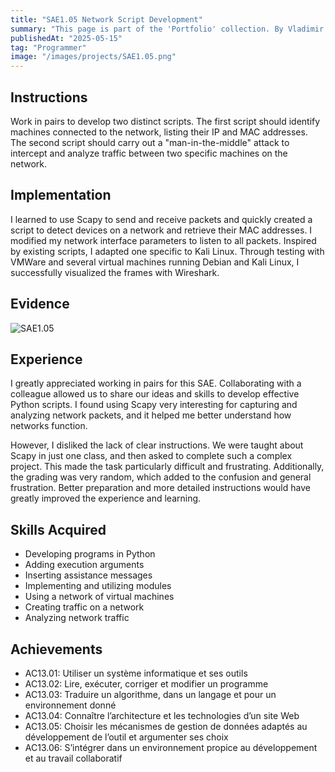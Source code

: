 ```yaml
---
title: "SAE1.05 Network Script Development"
summary: "This page is part of the 'Portfolio' collection. By Vladimir Nechaev."
publishedAt: "2025-05-15"
tag: "Programmer"
image: "/images/projects/SAE1.05.png"
---
```


## Instructions

Work in pairs to develop two distinct scripts. The first script should identify machines connected to the network, listing their IP and MAC addresses. The second script should carry out a "man-in-the-middle" attack to intercept and analyze traffic between two specific machines on the network.

## Implementation

I learned to use Scapy to send and receive packets and quickly created a script to detect devices on a network and retrieve their MAC addresses. I modified my network interface parameters to listen to all packets. Inspired by existing scripts, I adapted one specific to Kali Linux. Through testing with VMWare and several virtual machines running Debian and Kali Linux, I successfully visualized the frames with Wireshark.

## Evidence

![SAE1.05](/images/projects/SAE1.05.png)

## Experience

I greatly appreciated working in pairs for this SAE. Collaborating with a colleague allowed us to share our ideas and skills to develop effective Python scripts. I found using Scapy very interesting for capturing and analyzing network packets, and it helped me better understand how networks function.

However, I disliked the lack of clear instructions. We were taught about Scapy in just one class, and then asked to complete such a complex project. This made the task particularly difficult and frustrating. Additionally, the grading was very random, which added to the confusion and general frustration. Better preparation and more detailed instructions would have greatly improved the experience and learning.

## Skills Acquired

- Developing programs in Python
- Adding execution arguments
- Inserting assistance messages
- Implementing and utilizing modules
- Using a network of virtual machines
- Creating traffic on a network
- Analyzing network traffic

## Achievements

- AC13.01: Utiliser un système informatique et ses outils
- AC13.02: Lire, exécuter, corriger et modifier un programme
- AC13.03: Traduire un algorithme, dans un langage et pour un environnement donné
- AC13.04: Connaître l’architecture et les technologies d’un site Web
- AC13.05: Choisir les mécanismes de gestion de données adaptés au développement de l’outil et argumenter ses choix
- AC13.06: S’intégrer dans un environnement propice au développement et au travail collaboratif
